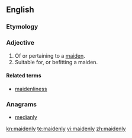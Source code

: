 ==English==

===Etymology===
{{suffix|maiden|ly}}

===Adjective===
{{en-adj}}

# Of or pertaining to a [[maiden]].
# Suitable for, or befitting a maiden.

====Related terms====
* [[maidenliness]]

===Anagrams===
* {{alphagram|adeilmny}} [[medianly#English|medianly]]

[[kn:maidenly]]
[[te:maidenly]]
[[vi:maidenly]]
[[zh:maidenly]]